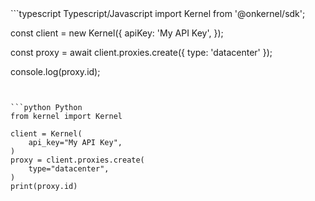 <CodeGroup>
```typescript Typescript/Javascript
import Kernel from '@onkernel/sdk';

const client = new Kernel({
  apiKey: 'My API Key',
});

const proxy = await client.proxies.create({ type: 'datacenter' });

console.log(proxy.id);
```


```python Python
from kernel import Kernel

client = Kernel(
    api_key="My API Key",
)
proxy = client.proxies.create(
    type="datacenter",
)
print(proxy.id)
```
</CodeGroup>
